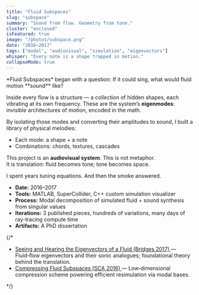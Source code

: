 ```yaml
---
title: "Fluid Subspaces"
slug: "subspace"
summary: "Sound from flow. Geometry from tone."
cluster: "enclosed"
isFeatured: true
image: "/photos/subspace.png"
date: "2016–2017"
tags: ["modal", "audiovisual", "simulation", "eigenvectors"]
whisper: "Every note is a shape trapped in motion."
collapseMode: true
---
```


<ProjectOverview>
*Fluid Subspaces* began with a question:  
If it could sing, what would fluid motion **sound** like?

Inside every flow is a structure — a collection of hidden shapes, each vibrating at its own frequency. These are the system’s **eigenmodes**: invisible architectures of motion, encoded in the math.

By isolating those modes and converting their amplitudes to sound, I built a library of physical melodies:  
- Each mode: a shape + a note  
- Combinations: chords, textures, cascades  

This project is an **audiovisual system**. This is not metaphor.  
It is translation: fluid becomes tone; tone becomes space.

</ProjectOverview>

<MediaSection title="Resonant Forms">
  <MediaItem
    title="One Note (mode 25)"
    description="The shape and sound of a low-frequency mode."
    youtubeUrl="https://www.youtube.com/embed/CAoQLYr8doE"
  />
  <MediaItem
    title="Higher Note (mode 75)"
    description="A higher-frequency mode."
    youtubeUrl="https://www.youtube.com/embed/Vwpi6U7AD5A"
  />
  <MediaItem
    title="Even Higher Note (mode 149)"
    description="An even higher-frequency mode."
    youtubeUrl="https://www.youtube.com/embed/o0UtONgtpFo"
  />
</MediaSection>

<MediaSection title="Combinatory Forms">
  <MediaItem
    title="Chord Formation"
    description="Combining the three isolated modes above into an audiovisual chord."
    youtubeUrl="https://www.youtube.com/embed/UkvLaE_o1ZM"
  />
</MediaSection>

<MediaSection title="Scale & Motion">
  <MediaItem
    title="Scale"
    description="Sweeping through a series of forms as a musical and spatial scale."
    youtubeUrl="https://www.youtube.com/embed/cB79S4NwCHc"
  />
  <MediaItem
    title="Melody"
    description="A playful melody constructed from selections of the scale above."
    youtubeUrl="https://www.youtube.com/embed/N6fzJXbn2ts"
  />
</MediaSection>

<MediaSection title="Spatial Timbres">
  <MediaItem
    title="Swell"
    description="Exploring spatial depth by layering all modes at varying intensities."
    youtubeUrl="https://www.youtube.com/embed/zUkpNKpkwP4"
  />
  <MediaItem
    title="Accent"
    description="A sharp transient that uses all the modes."
    youtubeUrl="https://www.youtube.com/embed/0An95mF3Yk0"
  />
</MediaSection>

<MediaSection title="Abstract Trajectories">
  <MediaItem
    title="Example 1"
    description="Mapping an unexpected path through configuration space."
    youtubeUrl="https://www.youtube.com/embed/gQew0VmLS8k"
  />
  <MediaItem
    title="Example 2"
    description="Further exploration of non-physical modal trajectories."
    youtubeUrl="https://www.youtube.com/embed/y6zraBpH5PA"
  />
</MediaSection>

<FieldNote>
I spent years tuning equations. And then the smoke answered.
</FieldNote>

<CollapseMetadata>
  <ul>
    <li><strong>Date:</strong> 2016–2017</li>
    <li><strong>Tools:</strong> MATLAB, SuperCollider, C++ custom simulation visualizer</li>
    <li><strong>Process:</strong> Modal decomposition of simulated fluid + sound synthesis from singular values</li>
    <li><strong>Iterations:</strong> 3 published pieces, hundreds of variations, many days of ray-tracing compute time</li>
    <li><strong>Artifacts:</strong> A PhD dissertation</li>
  </ul>
</CollapseMetadata>

{/*
<TechnicalDetails>
  <ul className="list-disc list-inside space-y-2">
    <li>
      <a href="https://archive.bridgesmathart.org/2017/bridges2017-305.pdf" target="_blank" rel="noopener noreferrer" className="underline hover:text-blue-600">
        Seeing and Hearing the Eigenvectors of a Fluid (Bridges 2017)
      </a>
      — Fluid‑flow eigenvectors and their sonic analogues; foundational theory behind the translation.
    </li>
    <li>
      <a href="https://graphics.pixar.com/library/FluidSubspaces/paper.pdf" target="_blank" rel="noopener noreferrer" className="underline hover:text-blue-600">
        Compressing Fluid Subspaces (SCA 2016)
      </a>
      — Low‑dimensional compression scheme powering efficient resimulation via modal bases.
    </li>
  </ul>
</TechnicalDetails>
*/}

<CallToAction email="aaron.demby.jones@gmail.com" />
